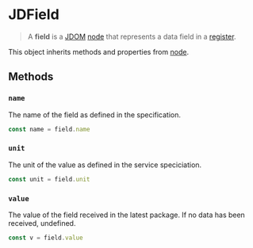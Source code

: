 # JDField

> A **field** is a [JDOM](/clients/web/jdom) [node](/clients/web/jdom/node) that represents a data field in a [register](/clients/web/jdom/register). 

This object inherits methods and properties from [node](/clients/web/jdom/node).

## Methods

### ``name``

The name of the field as defined in the specification.

```typescript
const name = field.name
```

### ``unit``

The unit of the value as defined in the service speciciation.

```typescript
const unit = field.unit
```

### ``value``

The value of the field received in the latest package. If no data has been received, undefined.

```typescript
const v = field.value
```